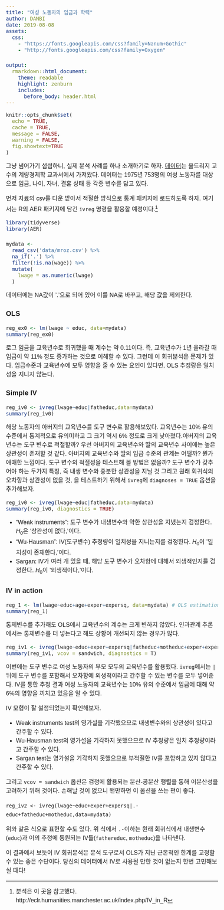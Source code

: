 ```yaml
---
title: "여성 노동자의 임금과 학력"
author: DANBI
date: 2019-08-08
assets:
  css:
    - "https://fonts.googleapis.com/css?family=Nanum+Gothic"
    - "http://fonts.googleapis.com/css?family=Oxygen"

output:
  rmarkdown::html_document:
    theme: readable
    highlight: zenburn 
    includes: 
      before_body: header.html
---
```


<style>
body{
  font-family: 'Nanum Gothic', sans-serif;
  font-size: 16px;
  line-height: 24px;
}

h1,h2,h3,h4 {
  font-family: 'Raleway', sans-serif;
}
</style>

```r
knitr::opts_chunk$set(
  echo = TRUE, 
  cache = TRUE, 
  message = FALSE, 
  warning = FALSE,
  fig.showtext=TRUE
)
```

그냥 넘어가기 섭섭하니, 실제 분석 사례를 하나 소개하기로 하자. [데이터](http://eclr.humanities.manchester.ac.uk/index.php/R#Data_Sets)는 울드리지 교수의 계량경제학 교과서에서 가져왔다. 데이터는 1975년 753명의 여성 노동자를 대상으로 임금, 나이, 자녀, 결혼 상태 등 각종 변수를 담고 있다. 

먼저 자료의 csv를 다운 받아서 적절한 방식으로 통계 패키지에 로드하도록 하자. 여기서는 R의 AER 패키지에 담긴 `ivreg` 명령을 활용할 예정이다.[^1] 

[^1]: 분석은 이 곳을 참고했다. http://eclr.humanities.manchester.ac.uk/index.php/IV_in_R


```r
library(tidyverse)
library(AER)

mydata <- 
  read_csv('data/mroz.csv') %>% 
  na_if('.') %>%  
  filter(!is.na(wage)) %>% 
  mutate(
    lwage = as.numeric(lwage)
  )
```

데이터에는 NA값이 '.'으로 되어 있어 이를 NA로 바꾸고, 해당 값을 제외한다. 

### OLS

```r
reg_ex0 <- lm(lwage ~ educ, data=mydata)
summary(reg_ex0)
```

로그 임금을 교육년수로 회귀했을 때 계수는 약 0.11이다. 즉, 교육년수가 1년 올라갈 때 임금이 약 11% 정도 증가하는 것으로 이해할 수 있다. 그런데 이 회귀분석은 문제가 있다. 임금수준과 교육년수에 모두 영향을 줄 수 있는 요인이 있다면, OLS 추정량은 일치성을 지니지 않는다. 

### Simple IV

```r
reg_iv0 <- ivreg(lwage~educ|fatheduc,data=mydata)
summary(reg_iv0)
```

해당 노동자의 아버지의 교육년수를 도구 변수로 활용해보았다. 교육년수는 10% 유의수준에서 통계적으로 유의미하고 그 크기 역시 6% 정도로 크게 낮아졌다.아버지의 교육년수는 도구 변수로 적절할까? 우선 아버지의 교육년수와 딸의 교육년수 사이에는 높은 상관성이 존재할 것 같다. 아버지의 교육년수와 딸의 임금 수준의 관계는 어떨까? 뭔가 애매한 느낌이다. 도구 변수의 적절성을 테스트해 볼 방법은 없을까? 도구 변수가 갖추어야 하는 두가지 특징, 즉 내생 변수와 충분한 상관성을 지닐 것 그리고 원래 회귀식의 오차항과 상관성이 없을 것, 을 테스트하기 위해서 `ivreg`에 `diagnoses = TRUE` 옵션을 추가해보자. 

```r
reg_iv0 <- ivreg(lwage~educ|fatheduc,data=mydata)
summary(reg_iv0, diagnostics = TRUE)
```

* "Weak instruments": 도구 변수가 내생변수와 약한 상관성을 지녔는지 검정한다. $H_0$은 '상관성이 없다,'이다. 
* "Wu-Hausman": IV(도구변수) 추정량이 일치성을 지니는지를 검정한다. $H_0$이 '일치성이 존재한다,'이다.
* Sargan: IV가 여러 개 있을 때, 해당 도구 변수가 오차항에 대해서 외생적인지를 검정한다. $H_0$이 '외생적이다,'이다. 

### IV in action 

```r
reg_1 <- lm(lwage~educ+age+exper+expersq, data=mydata) # OLS estimation
summary(reg_1)
```

통제변수를 추가해도 OLS에서 교육년수의 계수는 크게 변하지 않았다. 인과관계 추론에서는 통제변수를 더 넣는다고 해도 상황이 개선되지 않는 경우가 많다. 

```r
reg_iv1 <- ivreg(lwage~educ+exper+expersq|fatheduc+motheduc+exper+expersq,data=mydata)
summary(reg_iv1, vcov = sandwich, diagnostics = T)
```

이번에는 도구 변수로 여성 노동자의 부모 모두의 교육년수를 활용했다. `ivreg`에서는 `|` 뒤에 도구 변수를 포함해서 오차항에 외생적이라고 간주할 수 있는 변수를 모두 넣어준다. IV를 통한 추정 결과 여성 노동자의 교육년수는 10% 유의 수준에서 임금에 대해 약 6%의 영향을 끼치고 있음을 알 수 있다. 

IV 모형이 잘 설정되었는지 확인해보자. 

- Weak instruments test의 영가설을 기각했으므로 내생변수와의 상관성이 있다고 간주할 수 있다. 
- Wu-Hausman test의 영가설을 기각하지 못했으므로 IV 추정량은 일치 추정량이라고 간주할 수 있다. 
- Sargan test는 영가설을 기각하지 못했으므로 부적절한 IV를 포함하고 있지 않다고 간주할 수 있다. 

그리고 `vcov = sandwich` 옵션은 검정에 활용되는 분산-공분산 행렬을 통해 이분산성을 고려하기 위해 것이다. 손해날 것이 없으니 왠만하면 이 옵션을 쓰는 편이 좋다. 

```
reg_iv2 <- ivreg(lwage~educ+exper+expersq|.-educ+fatheduc+motheduc,data=mydata)

```

위와 같은 식으로 표현할 수도 있다. 위 식에서 `.-`이하는 원래 회귀식에서 내생변수(`educ`)과 이의 추정에 동원되는 IV들(`fathereduc`, `motheduc`)을 나타낸다. 

이 결과에서 보듯이 IV 회귀분석은 분석 도구로서 OLS가 지닌 근본적인 한계를 교정할 수 있는 좋은 수단이다. 당신의 데이터에서 IV로 사용될 만한 것이 없는지 한번 고민해보실 때다! 

